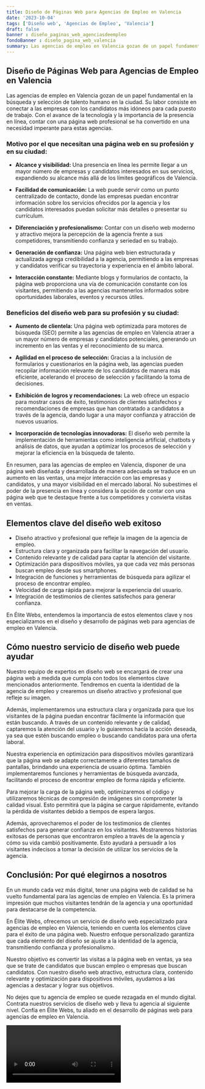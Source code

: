 ```yaml
---
title: Diseño de Páginas Web para Agencias de Empleo en Valencia
date: '2023-10-04'
tags: ['Diseño web', 'Agencias de Empleo', 'Valencia']
draft: false
banner : diseño_paginas_web_agenciasdeempleo
fondoBanner : diseño_pagina_web_valencia
summary: Las agencias de empleo en Valencia gozan de un papel fundamental en la búsqueda y selección de talento humano en la ciudad. Su labor consiste en conectar a las empresas con los candidatos más idóneos para cada puesto de trabajo. Con el avance de la tecnología y la importancia de la presencia en línea, contar con una página web profesional se ha convertido en una necesidad imperante para estas agencias.
---
```


## Diseño de Páginas Web para Agencias de Empleo en Valencia

Las agencias de empleo en Valencia gozan de un papel fundamental en la búsqueda y selección de talento humano en la ciudad. Su labor consiste en conectar a las empresas con los candidatos más idóneos para cada puesto de trabajo. Con el avance de la tecnología y la importancia de la presencia en línea, contar con una página web profesional se ha convertido en una necesidad imperante para estas agencias.

### Motivo por el que necesitan una página web en su profesión y en su ciudad:

- **Alcance y visibilidad:** Una presencia en línea les permite llegar a un mayor número de empresas y candidatos interesados en sus servicios, expandiendo su alcance más allá de los límites geográficos de Valencia.

- **Facilidad de comunicación:** La web puede servir como un punto centralizado de contacto, donde las empresas puedan encontrar información sobre los servicios ofrecidos por la agencia y los candidatos interesados puedan solicitar más detalles o presentar su currículum.

- **Diferenciación y profesionalismo:** Contar con un diseño web moderno y atractivo mejora la percepción de la agencia frente a sus competidores, transmitiendo confianza y seriedad en su trabajo.

- **Generación de confianza:** Una página web bien estructurada y actualizada agrega credibilidad a la agencia, permitiendo a las empresas y candidatos verificar su trayectoria y experiencia en el ámbito laboral.

- **Interacción constante:** Mediante blogs y formularios de contacto, la página web proporciona una vía de comunicación constante con los visitantes, permitiendo a las agencias mantenerlos informados sobre oportunidades laborales, eventos y recursos útiles.

### Beneficios del diseño web para su profesión y su ciudad:

- **Aumento de clientela:** Una página web optimizada para motores de búsqueda (SEO) permite a las agencias de empleo en Valencia atraer a un mayor número de empresas y candidatos potenciales, generando un incremento en las ventas y el reconocimiento de su marca.

- **Agilidad en el proceso de selección:** Gracias a la inclusión de formularios y cuestionarios en la página web, las agencias pueden recopilar información relevante de los candidatos de manera más eficiente, acelerando el proceso de selección y facilitando la toma de decisiones.

- **Exhibición de logros y recomendaciones:** La web ofrece un espacio para mostrar casos de éxito, testimonios de clientes satisfechos y recomendaciones de empresas que han contratado a candidatos a través de la agencia, dando lugar a una mayor confianza y atracción de nuevos usuarios.

- **Incorporación de tecnologías innovadoras:** El diseño web permite la implementación de herramientas como inteligencia artificial, chatbots y análisis de datos, que ayudan a optimizar los procesos de selección y mejorar la eficiencia en la búsqueda de talento.

En resumen, para las agencias de empleo en Valencia, disponer de una página web diseñada y desarrollada de manera adecuada se traduce en un aumento en las ventas, una mejor interacción con las empresas y candidatos, y una mayor visibilidad en el mercado laboral. No subestimes el poder de la presencia en línea y considera la opción de contar con una página web que te destaque frente a tus competidores y convierta visitas en ventas.

<GifSeo />

<Cta />

## Elementos clave del diseño web exitoso

- Diseño atractivo y profesional que refleje la imagen de la agencia de empleo.
- Estructura clara y organizada para facilitar la navegación del usuario.
- Contenido relevante y de calidad para captar la atención del visitante.
- Optimización para dispositivos móviles, ya que cada vez más personas buscan empleo desde sus smartphones.
- Integración de funciones y herramientas de búsqueda para agilizar el proceso de encontrar empleo.
- Velocidad de carga rápida para mejorar la experiencia del usuario.
- Integración de testimonios de clientes satisfechos para generar confianza.

En Élite Webs, entendemos la importancia de estos elementos clave y nos especializamos en el diseño y desarrollo de páginas web para agencias de empleo en Valencia.

## Cómo nuestro servicio de diseño web puede ayudar

Nuestro equipo de expertos en diseño web se encargará de crear una página web a medida que cumpla con todos los elementos clave mencionados anteriormente. Tendremos en cuenta la identidad de la agencia de empleo y crearemos un diseño atractivo y profesional que refleje su imagen.

Además, implementaremos una estructura clara y organizada para que los visitantes de la página puedan encontrar fácilmente la información que están buscando. A través de un contenido relevante y de calidad, captaremos la atención del usuario y lo guiaremos hacia la acción deseada, ya sea que estén buscando empleo o buscando candidatos para una oferta laboral.

Nuestra experiencia en optimización para dispositivos móviles garantizará que la página web se adapte correctamente a diferentes tamaños de pantallas, brindando una experiencia de usuario óptima. También implementaremos funciones y herramientas de búsqueda avanzada, facilitando el proceso de encontrar empleo de forma rápida y eficiente.

Para mejorar la carga de la página web, optimizaremos el código y utilizaremos técnicas de compresión de imágenes sin comprometer la calidad visual. Esto permitirá que la página se cargue rápidamente, evitando la pérdida de visitantes debido a tiempos de espera largos.

Además, aprovecharemos el poder de los testimonios de clientes satisfechos para generar confianza en los visitantes. Mostraremos historias exitosas de personas que encontraron empleo a través de la agencia y cómo su vida cambió positivamente. Esto ayudará a persuadir a los visitantes indecisos a tomar la decisión de utilizar los servicios de la agencia.

## Conclusión: Por qué elegirnos a nosotros

En un mundo cada vez más digital, tener una página web de calidad se ha vuelto fundamental para las agencias de empleo en Valencia. Es la primera impresión que muchos visitantes tendrán de la agencia y una oportunidad para destacarse de la competencia.

En Élite Webs, ofrecemos un servicio de diseño web especializado para agencias de empleo en Valencia, teniendo en cuenta los elementos clave para el éxito de una página web. Nuestro enfoque personalizado garantiza que cada elemento del diseño se ajuste a la identidad de la agencia, transmitiendo confianza y profesionalismo.

Nuestro objetivo es convertir las visitas a la página web en ventas, ya sea que se trate de candidatos que buscan empleo o empresas que buscan candidatos. Con nuestro diseño web atractivo, estructura clara, contenido relevante y optimización para dispositivos móviles, ayudamos a las agencias a destacar y lograr sus objetivos.

No dejes que tu agencia de empleo se quede rezagada en el mundo digital. Contrata nuestros servicios de diseño web y lleva tu agencia al siguiente nivel. Confía en Élite Webs, tu aliado en el desarrollo de páginas web para agencias de empleo en Valencia.

<Video />

<CtaBot job='Agencias de Empleo' city='Valencia'/>

<Gmaps query='Valencia+españa+maps' />